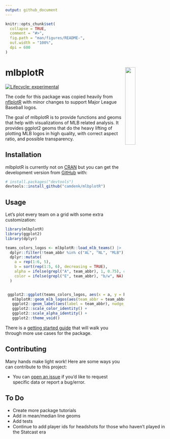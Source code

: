 ```yaml
---
output: github_document
---
```


<!-- README.md is generated from README.Rmd. Please edit that file -->

```r
knitr::opts_chunk$set(
  collapse = TRUE,
  comment = "#>",
  fig.path = "man/figures/README-",
  out.width = "100%",
  dpi = 600
)
```

# mlbplotR <a><img src='man/figures/logo.png' align="right" width="25%" min-width="120px" /></a>

<!-- badges: start -->
[![Lifecycle: experimental](https://img.shields.io/badge/lifecycle-experimental-orange.svg?style=flat-square)](https://lifecycle.r-lib.org/articles/stages.html)
<!-- badges: end -->

The code for this package was copied heavily from [nflplotR](https://nflverse.github.io/nflplotR/index.html) with minor changes to support Major League Baseball logos.


The goal of mlbplotR is to provide functions and geoms that help with visualizations of MLB related analysis. It provides ggplot2 geoms that do the heavy lifting of plotting MLB logos in high quality, with correct aspect ratio, and possible transparency.

## Installation

mlbplotR is currently not on [CRAN](https://CRAN.R-project.org)
but you can get the development version from [GitHub](https://github.com/) with:

``` r
# install.packages("devtools")
devtools::install_github("camdenk/mlbplotR")
```
## Usage

Let's plot every team on a grid with some extra customization:

```r
library(mlbplotR)
library(ggplot2)
library(dplyr)

teams_colors_logos <- mlbplotR::load_mlb_teams() |> 
  dplyr::filter(!team_abbr %in% c("AL", "NL", "MLB")) |> 
  dplyr::mutate(
    a = rep(1:6, 5),
    b = sort(rep(1:5, 6), decreasing = TRUE),
    alpha = ifelse(grepl("A", team_abbr), 1, 0.75), # Keep alpha == 1 for teams that have an "A"
    color = ifelse(grepl("E", team_abbr), "b/w", NA) # Set teams that have an "E" to black & white
  )


 ggplot2::ggplot(teams_colors_logos, aes(x = a, y = b)) +
   mlbplotR::geom_mlb_logos(aes(team_abbr = team_abbr, color = color, alpha = alpha), width = 0.075) +
   ggplot2::geom_label(aes(label = team_abbr), nudge_y = -0.35, alpha = 0.5) +
   ggplot2::scale_color_identity() +
   ggplot2::scale_alpha_identity() +
   ggplot2::theme_void() 
```

There is a [getting started guide](https://camdenk.github.io/mlbplotR/articles/mlbplotR.html) that will walk you through more use cases for the package.


## Contributing

Many hands make light work! Here are some ways you can contribute to
this project:

-   You can [open an issue](https://github.com/camdenk/mlbplotR/issues/new/choose) if you'd like to request specific data or report a bug/error.

## To Do

- Create more package tutorials
- Add in mean/median line geoms
- Add tests
- Continue to add player ids for headshots for those who haven't played in the Statcast era

